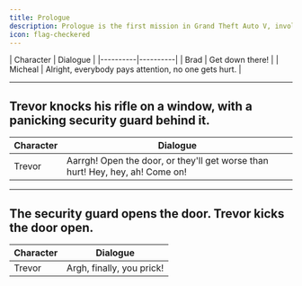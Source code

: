 ---
title: Prologue 
description: Prologue is the first mission in Grand Theft Auto V, involving Michael Townley and Trevor Philips. It is set in 2004 in the town of Ludendorff, North Yankton.
icon: flag-checkered
---
<Accordion title="Introduction - Breaking into Depot">
| Character | Dialogue |
|----------|----------|
| Brad  | Get down there! |
| Micheal | Alright, everybody pays attention, no one gets hurt. |

---
Trevor knocks his rifle on a window, with a panicking security guard behind it.
---

| Character | Dialogue |
|----------|----------|
| Trevor | Aarrgh! Open the door, or they'll get worse than hurt! Hey, hey, ah! Come on! |

---
The security guard opens the door. Trevor kicks the door open.
---

| Character | Dialogue |
|----------|----------|
| Trevor | Argh, finally, you prick! |
</Accordion>